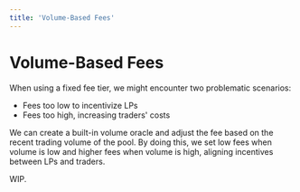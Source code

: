```yaml
---
title: 'Volume-Based Fees'
---
```


# Volume-Based Fees

When using a fixed fee tier, we might encounter two problematic scenarios:

-   Fees too low to incentivize LPs
-   Fees too high, increasing traders' costs

We can create a built-in volume oracle and adjust the fee based on the recent trading volume of the pool. By doing this, we set low fees when volume is low and higher fees when volume is high, aligning incentives between LPs and traders.

WIP.
